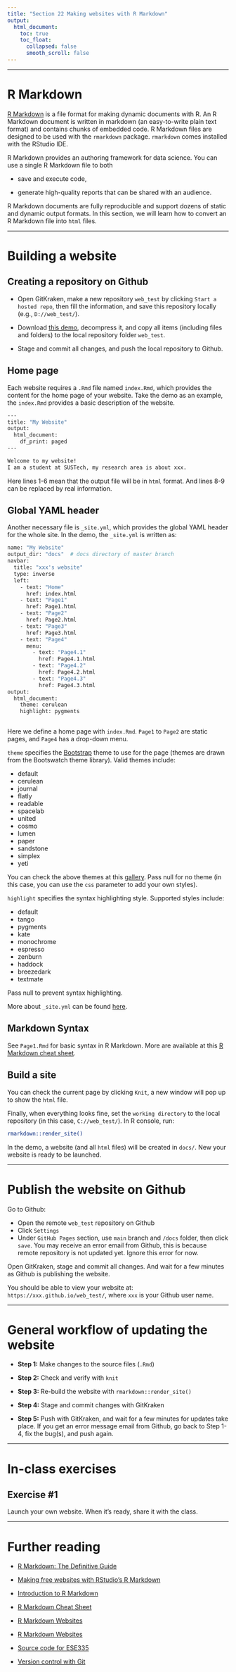 ---
title: "Section 22 Making websites with R Markdown"
output:
  html_document:
    toc: true
    toc_float:
      collapsed: false
      smooth_scroll: false
---

***

# R Markdown

[R Markdown](https://rmarkdown.rstudio.com/) is a file format for making dynamic documents with R. An R Markdown document is written in markdown (an easy-to-write plain text format) and contains chunks of embedded code. R Markdown files are designed to be used with the `rmarkdown` package. `rmarkdown` comes installed with the RStudio IDE.

R Markdown provides an authoring framework for data science. You can use a single R Markdown file to both

+ save and execute code,  

+ generate high-quality reports that can be shared with an audience.

R Markdown documents are fully reproducible and support dozens of static and dynamic output formats. In this section, we will learn how to convert an R Markdown file into `html` files.

***

# Building a website

## Creating a repository on Github

+ Open GitKraken, make a new repository `web_test` by clicking `Start a hosted repo`, then fill the information, and save this repository locally (e.g., `D://web_test/`).

+ Download [this demo](https://zhu-group.github.io/ese335/download/web_demo.zip), decompress it, and copy all items (including files and folders) to the local repository folder `web_test`.

+ Stage and commit all changes, and push the local repository to Github.

## Home page

Each website requires a `.Rmd` file named `index.Rmd`, which provides the content for the home page of your website. Take the demo as an example, the `index.Rmd` provides a basic description of the website.  

```{bash, eval=F}
---
title: "My Website"
output:
  html_document:
    df_print: paged
---

Welcome to my website!  
I am a student at SUSTech, my research area is about xxx.
```

Here lines 1-6 mean that the output file will be in `html` format. And lines 8-9 can be replaced by real information.

## Global YAML header

Another necessary file is `_site.yml`, which provides the global YAML header for the whole site. In the demo, the `_site.yml` is written as:

```{bash, eval=F}
name: "My Website"
output_dir: "docs"  # docs directory of master branch
navbar:
  title: "xxx's website"
  type: inverse
  left:
    - text: "Home"
      href: index.html
    - text: "Page1"
      href: Page1.html
    - text: "Page2"
      href: Page2.html
    - text: "Page3"
      href: Page3.html      
    - text: "Page4"
      menu:
        - text: "Page4.1"
          href: Page4.1.html
        - text: "Page4.2"
          href: Page4.2.html
        - text: "Page4.3"
          href: Page4.3.html   
output:
  html_document:
    theme: cerulean
    highlight: pygments
    
```

Here we define a home page with `index.Rmd`. `Page1` to `Page2` are static pages, and `Page4` has a drop-down menu. 

`theme` specifies the [Bootstrap](https://bootswatch.com/3/) theme to use for the page (themes are drawn from the Bootswatch theme library). Valid themes include:  

+ default
+ cerulean
+ journal
+ flatly
+ readable
+ spacelab
+ united
+ cosmo
+ lumen
+ paper
+ sandstone
+ simplex
+ yeti

You can check the above themes at this [gallery](https://www.datadreaming.org/post/r-markdown-theme-gallery/). Pass null for no theme (in this case, you can use the `css` parameter to add your own styles). 

`highlight` specifies the syntax highlighting style. Supported styles include:  

+ default
+ tango
+ pygments
+ kate
+ monochrome
+ espresso
+ zenburn
+ haddock
+ breezedark
+ textmate  

Pass null to prevent syntax highlighting.

More about `_site.yml` can be found [here](http://rmarkdown.rstudio.com/html_document_format.html#appearance_and_style).

## Markdown Syntax

See `Page1.Rmd` for basic syntax in R Markdown. More are available at this [R Markdown cheat sheet](https://www.rstudio.com/wp-content/uploads/2015/02/rmarkdown-cheatsheet.pdf).  

## Build a site

You can check the current page by clicking `Knit`, a new window will pop up to show the `html` file.

Finally, when everything looks fine, set the `working directory` to the local repository (in this case, `C://web_test/`). In R console, run:

```{bash, eval=F}
rmarkdown::render_site()
```

In the demo, a website (and all `html` files) will be created in `docs/`. New your website is ready to be launched.

***

# Publish the website on Github

Go to Github:

+ Open the remote `web_test` repository on Github 
+ Click `Settings`  
+ Under `GitHub Pages` section, use `main` branch and `/docs` folder, then click `save`. You may receive an error email from Github, this is because remote repository is not updated yet. Ignore this error for now.

Open GitKraken, stage and commit all changes. And wait for a few minutes as Github is publishing the website. 

You should be able to view your website at: `https://xxx.github.io/web_test/`, where `xxx` is your Github user name.

*** 

# General workflow of updating the website

+ **Step 1:** Make changes to the source files (`.Rmd`)

+ **Step 2:** Check and verify with `knit`

+ **Step 3:** Re-build the website with `rmarkdown::render_site()`

+ **Step 4:** Stage and commit changes with GitKraken

+ **Step 5:** Push with GitKraken, and wait for a few minutes for updates take place. If you get an error message email from Github, go back to Step 1-4, fix the bug(s), and push again.

***

# In-class exercises

## Exercise #1

Launch your own website. When it's ready, share it with the class. 

***

# Further reading

* [R Markdown: The Definitive Guide](https://bookdown.org/yihui/rmarkdown/)

* [Making free websites with RStudio’s R Markdown](https://jules32.github.io/rmarkdown-website-tutorial/index.html)

* [Introduction to R Markdown](https://rmarkdown.rstudio.com/articles_intro.html)

* [R Markdown Cheat Sheet](https://rstudio.com/wp-content/uploads/2016/03/rmarkdown-cheatsheet-2.0.pdf)

* [R Markdown Websites](https://rmarkdown.rstudio.com/lesson-13.html)

* [R Markdown Websites](https://garrettgman.github.io/rmarkdown/rmarkdown_websites.html)

* [Source code for ESE335](https://github.com/zhu-group/ese335)

* [Version control with Git](https://zhu-group.github.io/ese5023/Section_02.html)
